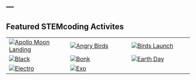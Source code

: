 ---
---


## Featured STEMcoding Activites

| |  |  |
|----------|----------|----------|
| [![Apollo Moon Landing](img/apollo.png)](projects/apollo.qmd)   | [![Angry Birds](img/birds.png)](projects/birds.qmd)   | [![Birds Launch](img/birdslaunch.png)](projects/birdslauncher.qmd)   |
| [![Black](img/black.png)](projects/black.qmd)   | [![Bonk](img/bonk.png)](projects/bonk.qmd)  | [![Earth Day](img/earth.png)](projects/earth.qmd)   |
| [![Electro](img/electro.png)](projects/electro.qmd)    | [![Exo](img/exo.png)](projects/exo.qmd)   |    |

